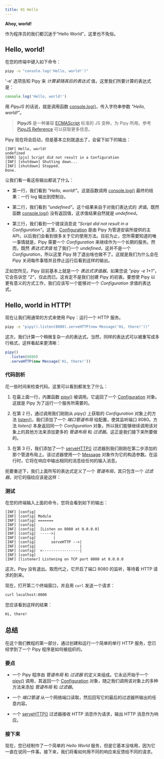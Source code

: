 ```yaml
---
title: 01 Hello
---
```



**Ahoy, world!**

作为程序员的我们都沉迷于“Hello World”，这里也不免俗。

## Hello, world!

在您的终端中键入如下命令：

``` sh
pipy -e "console.log('Hello, world!')"
```

'-e' 选项告知 Pipy 来 _计算紧随其后的表达式_ 值，这里我们所要计算的表达式是：

``` js
console.log('Hello, world!')
```

用 _PipyJS_ 的话说，就是调用函数 [console.log()](/reference/api/console/log)，传入字符串参数 _"Hello, world!"_。

> **PipyJS** 是一种兼容 [ECMAScript](https://en.wikipedia.org/wiki/ECMAScript) 标准的 JS 变种，为 Pipy 所用。参考 [PipyJS Reference](/reference/pjs) 可以获取更多信息。

Pipy 现在将会启动，但是基本立刻就退出了，会留下如下的输出：

```
[INF] Hello, world!
undefined
[ERR] [pjs] Script did not result in a Configuration
[INF] [shutdown] Shutting down...
[INF] [shutdown] Stopped.
Done.
```

让我们看一看这些输出都说了什么：

- 第一行，我们看到 _"Hello, world!"_。这是函数调用 [console.log()](/reference/api/console/log) 最终的结果：一行 log 输出到控制台。

- 第二行，我们看到 _"undefined"_。这个结果来自于对我们表达式的 _求值_。既然函数 [console.log()](/reference/api/console/log) 没有返回值，这求值结果自然就是 _undefined_。

- 第三行，我们看到一个错误消息说 _"Script did not result in a Configuration"_。这里，[Configuration](/reference/api/Configuration) 是由 Pipy 为管道安装所提供的主 API，以后我们会看到很多关于它的使用方法。目前为止，您所需要知道的唯一事情就是，Pipy 需要一个 _Configuration_ 来继续作为一个长期的服务。然而，既然 _表达式求值_ 给了我们一个 _undefined_，这并不是一个 _Configuration_，所以这里 Pipy 除了退出啥也做不了。这就是我们为什么会在 Pipy 关闭每件事情并且停止运行后看到这样的输出。

正如您所见，Pipy 目前基本上就是一个 _表达式求值器_。如果您说 _"pipy -e 1+1"_，它会告诉您 _"2"_，仅此而已。这肯定不是我们创建 Pipy 的初衷。要想使 Pipy 以更有意义的方式工作，我们应该写一个能够对一个 _Configuration_ 求值的表达式。

## Hello, world in HTTP!

现在让我们用通常的方式来使用 Pipy：运行一个 HTTP 服务。

``` sh
pipy -e "pipy().listen(8080).serveHTTP(new Message('Hi, there!'))"
```

这次，我们计算一个稍微复杂一点的表达式。当然，同样的表达式可以被重写成多行格式，这样看起来更清晰：

``` js
pipy()
  .listen(8080)
  .serveHTTP(new Message('Hi, there!'))
```

### 代码剖析

花一些时间来检查代码。这里可以看到都发生了什么：

1. 在最上面一行，内置函数 [pipy()](/reference/api/pipy) 被调用。它返回了一个 [Configuration](/reference/api/Configuration) 对象。这就是 Pipy 为了运行一个服务所需要的。

2. 在第 2 行，通过调用我们刚刚从 _pipy()_ 上获取的 _Configuration_ 对象上的方法 [listen()](/reference/api/Configuration/listen)，我们添加了一个 _端口管道布局_ 给配置，使其监听端口 8080。方法 _listen()_ 本身返回同一个 _Configuration_ 对象，所以我们能够继续调用该对象上的其他方法来添加更多的 _管道布局_ 和 _过滤器_。这正是我们接下来所要做的。

3. 在第 3 行，我们添加了一个 [serveHTTP()](/reference/classes/Configuration/serveHTTP) 过滤器到我们刚刚在第二步添加的那个管道布局上。该过滤器使用一个 [Message](/reference/classes/Message) 对象作为它的构造参数。在运行时，它将在响应中输出相同的消息给任何的输入消息。

扼要重述下，我们上面所写的表达式定义了一个 _管道布局_，其只包含一个 _过滤器_。对它的描绘应该是这样：

<div style="text-align: center">
  <SvgHelloPipeline/>
</div>

### 测试

在您的终端输入上面的命令，您将会看到如下的输出：

```
[INF] [config]
[INF] [config] Module 
[INF] [config] =======
[INF] [config]
[INF] [config]  [Listen on 8080 at 0.0.0.0]
[INF] [config]  ----->|
[INF] [config]        |
[INF] [config]       serveHTTP -->|
[INF] [config]                    |
[INF] [config]  <-----------------|
[INF] [config]  
[INF] [listener] Listening on TCP port 8080 at 0.0.0.0
```

这次，Pipy 没有退出。取而代之，它开启了端口 8080 的监听，等待着 HTTP 请求的到来。

现在，打开第二个终端窗口，并且用 `curl` 发送一个请求：

``` sh
curl localhost:8080
```

您应该看到这样的结果：

```
Hi, there!
```

## 总结

在这个我们教程的第一部分，通过创建和运行一个简单的单行 HTTP 服务，您已经学到了一个 Pipy 程序是如何被组织的。

### 要点

* 一个 Pipy 程序由 _管道布局_ 和 _过滤器_ 的定义来组成。它永远开始于一个 [pipy()](/reference/api/pipy) 调用，其返回一个 [Configuration](/reference/api/Configuration) 对象，随之我们调用该对象上的多种方法来添加 _管道布局_ 和 _过滤器_。

* 一个 _端口管道_ 从一个网络端口读取，然后回写它的最后的过滤器所输出的任意内容。

* 一个 [serveHTTP()](/reference/api/Configuration/serveHTTP) 过滤器接收 HTTP 消息作为请求，输出 HTTP 消息作为响应。

### 接下来

现在，您已经制作了一个简单的 _Hello World_ 服务，但是它基本没啥用，因为它一直在说同一件事。接下来，我们将看如何用不同的响应来反馈给不同的请求。